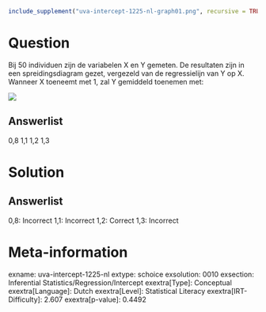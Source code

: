 ```r
include_supplement("uva-intercept-1225-nl-graph01.png", recursive = TRUE)
```

Question
========

Bij 50 individuen zijn de variabelen X en Y gemeten. De resultaten zijn
in een spreidingsdiagram gezet, vergezeld van de regressielijn van Y op
X.\
Wanneer X toeneemt met 1, zal Y gemiddeld toenemen met:

![](uva-intercept-1225-nl-graph01.png)

Answerlist
----------

0,8
1,1
1,2
1,3

Solution
========

Answerlist
----------

0,8: Incorrect
1,1: Incorrect
1,2: Correct
1,3: Incorrect

Meta-information
================
exname: uva-intercept-1225-nl
extype: schoice
exsolution: 0010
exsection: Inferential Statistics/Regression/Intercept
exextra[Type]: Conceptual
exextra[Language]: Dutch
exextra[Level]: Statistical Literacy
exextra[IRT-Difficulty]: 2.607
exextra[p-value]: 0.4492

